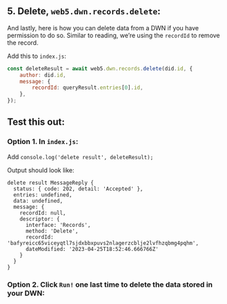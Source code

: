 ## 5. Delete, `web5.dwn.records.delete`:

And lastly, here is how you can delete data from a DWN if you have permission to do so. Similar to reading, we’re using the `recordId` to remove the record.

Add this to `index.js`:
```js
const deleteResult = await web5.dwn.records.delete(did.id, {
    author: did.id,
    message: {
        recordId: queryResult.entries[0].id,
    },
});
```
## Test this out:
### Option 1. In `index.js`:
Add `console.log('delete result', deleteResult);`

Output should look like:
```code
delete result MessageReply {
  status: { code: 202, detail: 'Accepted' },
  entries: undefined,
  data: undefined,
  message: {
    recordId: null,
    descriptor: {
      interface: 'Records',
      method: 'Delete',
      recordId: 'bafyreicc65viceyqtl7sjdxbbxpuvs2nlagerzcblje2lvfhzqbmg4pqhm',
      dateModified: '2023-04-25T18:52:46.666766Z'
    }
  }
}
```

### Option 2. Click `Run!` one last time to delete the data stored in your DWN:

